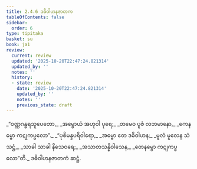 ```yaml
---
title: 2.4.6 ဒဓိဝါဟနဇာတက
tableOfContents: false
sidebar:
  order: 6
type: tipitaka
basket: su
book: ja1
review:
  current: review
  updated: '2025-10-20T22:47:24.821314'
  updated_by: ''
  notes: ''
  history:
  - state: review
    date: '2025-10-20T22:47:24.821314'
    updated_by: ''
    notes: ''
    previous_state: draft
---
```



<DynamicBreadcrumb />


<ReviewStatus review={frontmatter.review} showDetails={true} />

<HypothesisAnnotation frontmatter={frontmatter} />

<Division number="71" book="ja1" e="ch" v="22" p="48">

<Paragraph number="453" type="verses" book="ja1">
_“ဝဏ္ဏဂန္ဓရသူပေတော,_  
_အမ္ဗောယံ အဟုဝါ ပုရေ;_  
_တမေဝ ပူဇံ လဘမာနော,_  
_ကေနမ္ဗော ကဋုကပ္ဖလော”._  

</Paragraph>

</Division>
<Division number="72" book="ja1" e="ch" v="22" p="48">

<Paragraph number="454" type="verses" book="ja1">
_“ပုစိမန္ဒပရိဝါရော,_  
_အမ္ဗော တေ ဒဓိဝါဟန;_  
_မူလံ မူလေန သံသဋ္ဌံ,_  
_သာခါ သာခါ နိသေဝရေ;_  
_အသာတသန္နိဝါသေန,_  
_တေနမ္ဗော ကဋုကပ္ဖလော”တိ._  


</Paragraph>
</Division>

<Paragraph number="455" type="center" book="ja1">
ဒဓိဝါဟနဇာတကံ ဆဋ္ဌံ.
</Paragraph>